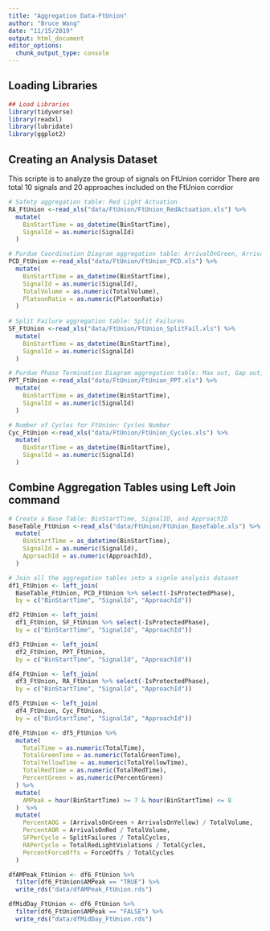 ```yaml
---
title: "Aggregation Data-FtUnion"
author: "Bruce Wang"
date: "11/15/2019"
output: html_document
editor_options: 
  chunk_output_type: console
---
```


## Loading Libraries
```r
## Load Libraries
library(tidyverse)
library(readxl)
library(lubridate)
library(ggplot2)
```

## Creating an Analysis Dataset
This scripte is to analyze the group of signals on FtUnion corridor 
There are total 10 signals and 20 approaches included on the FtUnion corrdior
```r
# Safety aggregation table: Red Light Actuation
RA_FtUnion <-read_xls("data/FtUnion/FtUnion_RedActuation.xls") %>%
  mutate(
    BinStartTime = as_datetime(BinStartTime),
    SignalId = as.numeric(SignalId)
  )

# Purdue Coordination Diagram aggregation table: ArrivalOnGreen, ArrivalOnRed, and Platoon Ratio
PCD_FtUnion <-read_xls("data/FtUnion/FtUnion_PCD.xls") %>% 
  mutate(
    BinStartTime = as_datetime(BinStartTime),
    SignalId = as.numeric(SignalId),
    TotalVolume = as.numeric(TotalVolume),
    PlatoonRatio = as.numeric(PlatoonRatio)
  )
    
# Split Failure aggregation table: Split Failures
SF_FtUnion <-read_xls("data/FtUnion/FtUnion_SplitFail.xls") %>% 
  mutate(
    BinStartTime = as_datetime(BinStartTime),
    SignalId = as.numeric(SignalId)
  )  

# Purdue Phase Termination Diagram aggregation table: Max out, Gap out, and Force Off
PPT_FtUnion <-read_xls("data/FtUnion/FtUnion_PPT.xls") %>% 
  mutate(
    BinStartTime = as_datetime(BinStartTime),
    SignalId = as.numeric(SignalId)
  )

# Number of Cycles for FtUnion: Cycles Number 
Cyc_FtUnion <-read_xls("data/FtUnion/FtUnion_Cycles.xls") %>%
  mutate(
    BinStartTime = as_datetime(BinStartTime),
    SignalId = as.numeric(SignalId)
  )

```

## Combine Aggregation Tables using Left Join command
```r
# Create a Base Table: BinStartTime, SignalID, and ApproachID
BaseTable_FtUnion <-read_xls("data/FtUnion/FtUnion_BaseTable.xls") %>%
  mutate(
    BinStartTime = as_datetime(BinStartTime),
    SignalId = as.numeric(SignalId),
    ApproachId = as.numeric(ApproachId),
  )

# Join all the aggregation tables into a signle analysis dataset
df1_FtUnion <- left_join(
  BaseTable_FtUnion, PCD_FtUnion %>% select(-IsProtectedPhase),
  by = c("BinStartTime", "SignalId", "ApproachId"))

df2_FtUnion <- left_join(
  df1_FtUnion, SF_FtUnion %>% select(-IsProtectedPhase),
  by = c("BinStartTime", "SignalId", "ApproachId"))

df3_FtUnion <- left_join(
  df2_FtUnion, PPT_FtUnion, 
  by = c("BinStartTime", "SignalId", "ApproachId"))

df4_FtUnion <- left_join(
  df3_FtUnion, RA_FtUnion %>% select(-IsProtectedPhase),
  by = c("BinStartTime", "SignalId", "ApproachId"))

df5_FtUnion <- left_join(
  df4_FtUnion, Cyc_FtUnion,
  by = c("BinStartTime", "SignalId", "ApproachId"))

df6_FtUnion <- df5_FtUnion %>% 
  mutate(
    TotalTime = as.numeric(TotalTime),
    TotalGreenTime = as.numeric(TotalGreenTime),
    TotalYellowTime = as.numeric(TotalYellowTime),
    TotalRedTime = as.numeric(TotalRedTime),
    PercentGreen = as.numeric(PercentGreen)
  ) %>%
  mutate(
    AMPeak = hour(BinStartTime) >= 7 & hour(BinStartTime) <= 8
  )  %>%
  mutate(
    PercentAOG = (ArrivalsOnGreen + ArrivalsOnYellow) / TotalVolume,
    PercentAOR = ArrivalsOnRed / TotalVolume,
    SFPerCycle = SplitFailures / TotalCycles,
    RAPerCycle = TotalRedLightViolations / TotalCycles,
    PercentForceOffs = ForceOffs / TotalCycles
  )

dfAMPeak_FtUnion <- df6_FtUnion %>% 
  filter(df6_FtUnion$AMPeak == "TRUE") %>% 
  write_rds("data/dfAMPeak_FtUnion.rds")

dfMidDay_FtUnion <- df6_FtUnion %>%
  filter(df6_FtUnion$AMPeak == "FALSE") %>% 
  write_rds("data/dfMidDay_FtUnion.rds")
```
